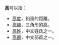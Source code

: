 '''高'''可以指：
* [[高度|高度]]，鉛垂的距離。
* [[高線|高線]]，三角形的高。
* [[高姓|高姓]]，中文姓氏之一。
* [[高部|高部]]，中文部首之一。
{{disambig|Cat=一字消歧義}}